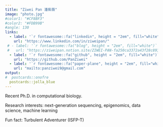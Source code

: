 ```yaml
---
title: "Ziwei Pan 潘紫薇"
image: "photo.jpg"
#color1: "#CF8BF3"
#color2: "#FDB99B"
#angle: 130
links:
  - label: '`r fontawesome::fa("linkedin", height = "2em", fill="white")`'
    url: "https://www.linkedin.com/in/ziweipan/"
 # - label: '`r fontawesome::fa("blog", height = "2em", fill="white")`'
 #   url: "https://ziweipan.notion.site/ZIWEI-PAN-fa250ca3372a43f28c893150dbd555f1"
  - label: '`r fontawesome::fa("github", height = "2em", fill="white")`'
    url: "https://github.com/PanZiwei"
  - label: '`r fontawesome::fa("paper-plane", height = "2em", fill="white")`'
    url: "mailto:panziwei9@gmail.com"
output:
#  postcards::onofre
  postcards::jolla_blue
---
```

Recent Ph.D. in computational biology. 

Research interests: next-generation sequencing, epigenomics, data science, machine learning

Fun fact: Turbulent Adventurer (ISFP-T)
